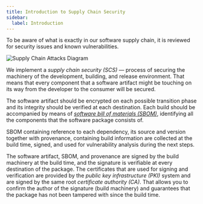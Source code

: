 ```yaml
---
title: Introduction to Supply Chain Security
sidebar:
  label: Introduction
---
```


To be aware of what is exactly in our software supply chain, it is reviewed for security issues and known vulnerabilities.

![Supply Chain Attacks Diagram](@assets/ghaf/threat_processing.drawio.png "Supply Chain Attacks")

We implement a _supply chain security (SCS)_ — process of securing the machinery of the development, building, and release environment. That means that every component that a software artifact might be touching on its way from the developer to the consumer will be secured.

The software artifact should be encrypted on each possible transition phase and its integrity should be verified at each destination. Each build should be accompanied by means of [_software bill of materials (SBOM)_](/ghaf/appendices/glossary#sbom), identifying all the components that the software package consists of.

SBOM containing reference to each dependency, its source and version together with provenance, containing build information are collected at the build time, signed, and used for vulnerability analysis during the next steps.

The software artifact, SBOM, and provenance are signed by the build machinery at the build time, and the signature is verifiable at every destination of the package. The certificates that are used for signing and verification are provided by the _public key infrastructure (PKI)_ system and are signed by the same root _certificate authority (CA)_. That allows you to confirm the author of the signature (build machinery) and guarantees that the package has not been tampered with since the build time.
